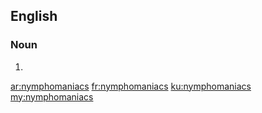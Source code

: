 ==English==

===Noun===
{{head|en|plural}}

# {{plural of|nymphomaniac|lang=en}}

[[ar:nymphomaniacs]]
[[fr:nymphomaniacs]]
[[ku:nymphomaniacs]]
[[my:nymphomaniacs]]